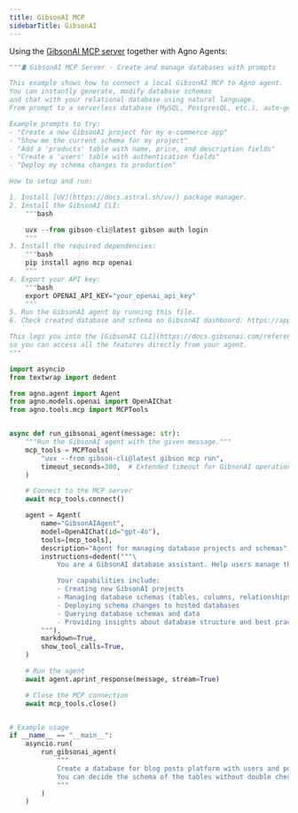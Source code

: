 ```yaml
---
title: GibsonAI MCP
sidebarTitle: GibsonAI
---
```


Using the [GibsonAI MCP server](https://docs.gibsonai.com/ai/mcp-server) together with Agno Agents:

```python
"""🛢 GibsonAI MCP Server - Create and manage databases with prompts

This example shows how to connect a local GibsonAI MCP to Agno agent.
You can instantly generate, modify database schemas
and chat with your relational database using natural language.
From prompt to a serverless database (MySQL, PostgresQL, etc.), auto-generated REST APIs for your data.

Example prompts to try:
- "Create a new GibsonAI project for my e-commerce app"
- "Show me the current schema for my project"
- "Add a 'products' table with name, price, and description fields"
- "Create a 'users' table with authentication fields"
- "Deploy my schema changes to production"

How to setup and run:

1. Install [UV](https://docs.astral.sh/uv/) package manager.
2. Install the GibsonAI CLI:
    """bash

    uvx --from gibson-cli@latest gibson auth login
    """
3. Install the required dependencies:
    """bash
    pip install agno mcp openai
    """
4. Export your API key:
    """bash
    export OPENAI_API_KEY="your_openai_api_key"
    """
5. Run the GibsonAI agent by running this file.
6. Check created database and schema on GibsonAI dashboard: https://app.gibsonai.com

This logs you into the [GibsonAI CLI](https://docs.gibsonai.com/reference/cli-quickstart)
so you can access all the features directly from your agent.
"""

import asyncio
from textwrap import dedent

from agno.agent import Agent
from agno.models.openai import OpenAIChat
from agno.tools.mcp import MCPTools


async def run_gibsonai_agent(message: str):
    """Run the GibsonAI agent with the given message."""
    mcp_tools = MCPTools(
        "uvx --from gibson-cli@latest gibson mcp run",
        timeout_seconds=300,  # Extended timeout for GibsonAI operations
    )

    # Connect to the MCP server
    await mcp_tools.connect()

    agent = Agent(
        name="GibsonAIAgent",
        model=OpenAIChat(id="gpt-4o"),
        tools=[mcp_tools],
        description="Agent for managing database projects and schemas",
        instructions=dedent("""\
            You are a GibsonAI database assistant. Help users manage their database projects and schemas.

            Your capabilities include:
            - Creating new GibsonAI projects
            - Managing database schemas (tables, columns, relationships)
            - Deploying schema changes to hosted databases
            - Querying database schemas and data
            - Providing insights about database structure and best practices
        """),
        markdown=True,
        show_tool_calls=True,
    )

    # Run the agent
    await agent.aprint_response(message, stream=True)

    # Close the MCP connection
    await mcp_tools.close()


# Example usage
if __name__ == "__main__":
    asyncio.run(
        run_gibsonai_agent(
            """
            Create a database for blog posts platform with users and posts tables.
            You can decide the schema of the tables without double checking with me.
            """
        )
    )
```
